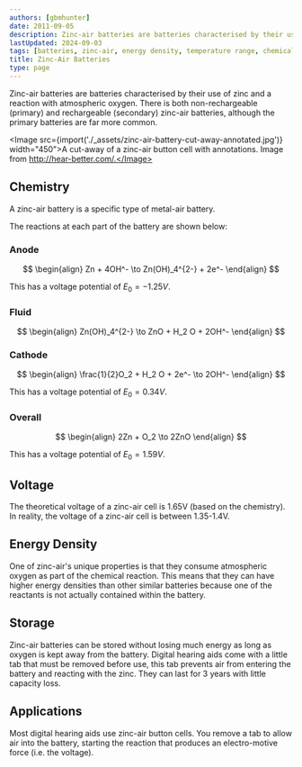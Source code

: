 ```yaml
---
authors: [gbmhunter]
date: 2011-09-05
description: Zinc-air batteries are batteries characterised by their use of zinc and a reaction with atmospheric oxygen. There is both non-rechargeable (primary) and rechargeable (secondary) zinc-air batteries, although the primary batteries are far more common.
lastUpdated: 2024-09-03
tags: [batteries, zinc-air, energy density, temperature range, chemical reactions]
title: Zinc-Air Batteries
type: page
---
```


Zinc-air batteries are batteries characterised by their use of zinc and a reaction with atmospheric oxygen. There is both non-rechargeable (primary) and rechargeable (secondary) zinc-air batteries, although the primary batteries are far more common.

<Image src={import('./_assets/zinc-air-battery-cut-away-annotated.jpg')} width="450">A cut-away of a zinc-air button cell with annotations. Image from http://hear-better.com/.</Image>

## Chemistry

A zinc-air battery is a specific type of metal-air battery. 

The reactions at each part of the battery are shown below:

### Anode

$$
\begin{align}
Zn + 4OH^- \to Zn(OH)_4^{2-} + 2e^-
\end{align}
$$

This has a voltage potential of $E_0 = -1.25V$.

### Fluid

$$
\begin{align}
Zn(OH)_4^{2-} \to ZnO + H_2 O + 2OH^-
\end{align}
$$

### Cathode

$$
\begin{align}
\frac{1}{2}O_2 + H_2 O + 2e^- \to 2OH^-
\end{align}
$$

This has a voltage potential of $E_0 = 0.34V$.

### Overall

$$
\begin{align}
2Zn + O_2 \to 2ZnO
\end{align}
$$

This has a voltage potential of $E_0 = 1.59V$.

## Voltage

The theoretical voltage of a zinc-air cell is 1.65V (based on the chemistry). In reality, the voltage of a zinc-air cell is between 1.35-1.4V.

## Energy Density

One of zinc-air's unique properties is that they consume atmospheric oxygen as part of the chemical reaction. This means that they can have higher energy densities than other similar batteries because one of the reactants is not actually contained within the battery.

## Storage

Zinc-air batteries can be stored without losing much energy as long as oxygen is kept away from the battery. Digital hearing aids come with a little tab that must be removed before use, this tab prevents air from entering the battery and reacting with the zinc. They can last for 3 years with little capacity loss.

## Applications

Most digital hearing aids use zinc-air button cells. You remove a tab to allow air into the battery, starting the reaction that produces an electro-motive force (i.e. the voltage).

